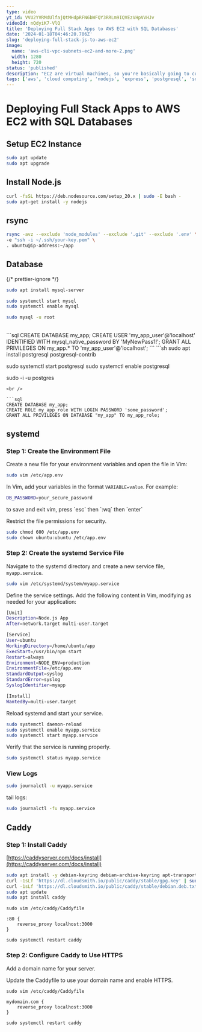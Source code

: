 ```yaml
---
type: video
yt_id: VVU2YVRMdUlfajQtMHdpRFN6bWFQY3RRLm9IQVEzVHpVVHJv
videoId: nQdyiK7-VlQ
title: 'Deploying Full Stack Apps to AWS EC2 with SQL Databases'
date: '2024-01-18T04:46:20.706Z'
slug: 'deploying-full-stack-js-to-aws-ec2'
image: 
  name: 'aws-cli-vpc-subnets-ec2-and-more-2.png'
  width: 1280
  height: 720
status: 'published'
description: "EC2 are virtual machines, so you're basically going to copy what you've done locally (localhost) and put that on a computer owned by amazon running in the cloud"
tags: ['aws', 'cloud computing', 'nodejs', 'express', 'postgresql', 'sql', 'react', 'javascript', 'full stack', 'deployment']
---
```


# Deploying Full Stack Apps to AWS EC2 with SQL Databases

## Setup EC2 Instance 

```sh
sudo apt update
sudo apt upgrade
```

## Install Node.js

```sh
curl -fsSL https://deb.nodesource.com/setup_20.x | sudo -E bash -
sudo apt-get install -y nodejs
```

## rsync 

```sh 
rsync -avz --exclude 'node_modules' --exclude '.git' --exclude '.env' \
-e "ssh -i ~/.ssh/your-key.pem" \
. ubuntu@ip-address:~/app
```

## Database 

{/* prettier-ignore */}
<Tabs>
  <Tab name="MySQL">
```sh
sudo apt install mysql-server

sudo systemctl start mysql
sudo systemctl enable mysql

sudo mysql -u root
```

<br />
```sql
CREATE DATABASE my_app;
CREATE USER 'my_app_user'@'localhost' IDENTIFIED WITH mysql_native_password BY 'MyNewPass1!';
GRANT ALL PRIVILEGES ON my_app.* TO 'my_app_user'@'localhost';
```
</Tab>
<Tab name="Postgres">
```sh
sudo apt install postgresql postgresql-contrib

sudo systemctl start postgresql
sudo systemctl enable postgresql

sudo -i -u postgres
```
<br />

```sql
CREATE DATABASE my_app;
CREATE ROLE my_app_role WITH LOGIN PASSWORD 'some_password';
GRANT ALL PRIVILEGES ON DATABASE "my_app" TO my_app_role;
```
  </Tab>
</Tabs>


## systemd

### Step 1: Create the Environment File

Create a new file for your environment variables and open the file in Vim: 

```sh
sudo vim /etc/app.env
```

In Vim, add your variables in the format `VARIABLE=value`. For example:

```sh
DB_PASSWORD=your_secure_password
```

<Note>
to save and exit vim, press `esc` then `:wq` then `enter`
</Note>


Restrict the file permissions for security.

```sh
sudo chmod 600 /etc/app.env
sudo chown ubuntu:ubuntu /etc/app.env
```

### Step 2: Create the systemd Service File

Navigate to the systemd directory and create a new service file, `myapp.service`.

```sh
sudo vim /etc/systemd/system/myapp.service
```

Define the service settings. Add the following content in Vim, modifying as needed for your application:

```sh
[Unit]
Description=Node.js App
After=network.target multi-user.target

[Service]
User=ubuntu
WorkingDirectory=/home/ubuntu/app
ExecStart=/usr/bin/npm start
Restart=always
Environment=NODE_ENV=production
EnvironmentFile=/etc/app.env
StandardOutput=syslog
StandardError=syslog
SyslogIdentifier=myapp

[Install]
WantedBy=multi-user.target
```

Reload systemd and start your service.

```sh
sudo systemctl daemon-reload
sudo systemctl enable myapp.service
sudo systemctl start myapp.service
```

Verify that the service is running properly.

```sh
sudo systemctl status myapp.service
```

### View Logs

```sh
sudo journalctl -u myapp.service
```

tail logs: 

```sh
sudo journalctl -fu myapp.service
```

## Caddy 

### Step 1: Install Caddy

[https://caddyserver.com/docs/install](https://caddyserver.com/docs/install)

```sh
sudo apt install -y debian-keyring debian-archive-keyring apt-transport-https curl
curl -1sLf 'https://dl.cloudsmith.io/public/caddy/stable/gpg.key' | sudo gpg --dearmor -o /usr/share/keyrings/caddy-stable-archive-keyring.gpg
curl -1sLf 'https://dl.cloudsmith.io/public/caddy/stable/debian.deb.txt' | sudo tee /etc/apt/sources.list.d/caddy-stable.list
sudo apt update
sudo apt install caddy
```

```
sudo vim /etc/caddy/Caddyfile
```

```
:80 {
    reverse_proxy localhost:3000
}
```

```
sudo systemctl restart caddy
```

### Step 2: Configure Caddy to Use HTTPS

Add a domain name for your server. 

<PostCard slug="aws-route-53-domain-name" />

Update the Caddyfile to use your domain name and enable HTTPS.

```
sudo vim /etc/caddy/Caddyfile
```

```
mydomain.com {
    reverse_proxy localhost:3000
}
```

```
sudo systemctl restart caddy
```